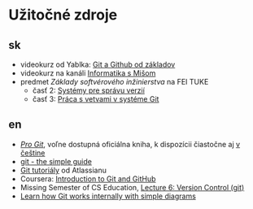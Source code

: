 # Užitočné zdroje

## sk
- videokurz od Yablka: [Git a Github od základov](https://www.youtube.com/watch?v=0v5K4GvK4Gs)
- videokurz na kanáli [Informatika s Mišom](https://www.youtube.com/playlist?list=PLNAMH_0HgWT-ey31hQqrmi_Rgr4OVWgH3)
- predmet *Základy softvérového inžinierstva* na FEI TUKE
    - časť 2: [Systémy pre správu verzií](https://kurzy.kpi.fei.tuke.sk/zsi/labs/02-git.html)
    - časť 3: [Práca s vetvami v systéme Git](https://kurzy.kpi.fei.tuke.sk/zsi/labs/03-git.html)

## en
- *[Pro Git](https://git-scm.com/book/en/v2)*, voľne dostupná oficiálna kniha, k dispozícii čiastočne aj [v češtine](https://git-scm.com/book/cs/v2)
- [git - the simple guide](https://rogerdudler.github.io/git-guide/)
- [Git tutoriály](https://www.atlassian.com/git/tutorials) od Atlassianu
- Coursera: [Introduction to Git and GitHub](https://www.coursera.org/learn/introduction-git-github/)
- Missing Semester of CS Education, [Lecture 6: Version Control (git)](https://www.youtube.com/watch?v=2sjqTHE0zok)
- [Learn how Git works internally with simple diagrams](https://medium.com/@praveenmuth2/learn-how-git-works-internally-with-simple-diagrams-a9349dc32831)
